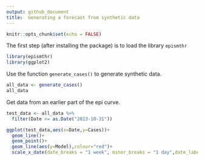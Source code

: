 ```yaml
---
output: github_document
title:  Generating a forecast from synthetic data
---
```

```r
knitr::opts_chunk$set(echo = FALSE)

```

The first step (after installing the package) is to load the library `epismthr`

```r
library(epismthr)
library(ggplot2)
```

Use the function `generate_cases()` to generate synthetic data.

```r
all_data <- generate_cases()
all_data
```


Get data from an earlier part of the epi curve.
```r
test_data <- all_data %>%
  filter(Date <= as.Date("2023-10-31"))
```

```r
ggplot(test_data,aes(x=Date,y=Cases))+
  geom_line()+
  geom_point()+
  geom_line(aes(y=Model),colour="red")+
  scale_x_date(date_breaks = "1 week", minor_breaks = "1 day",date_labels="%b %e")
```